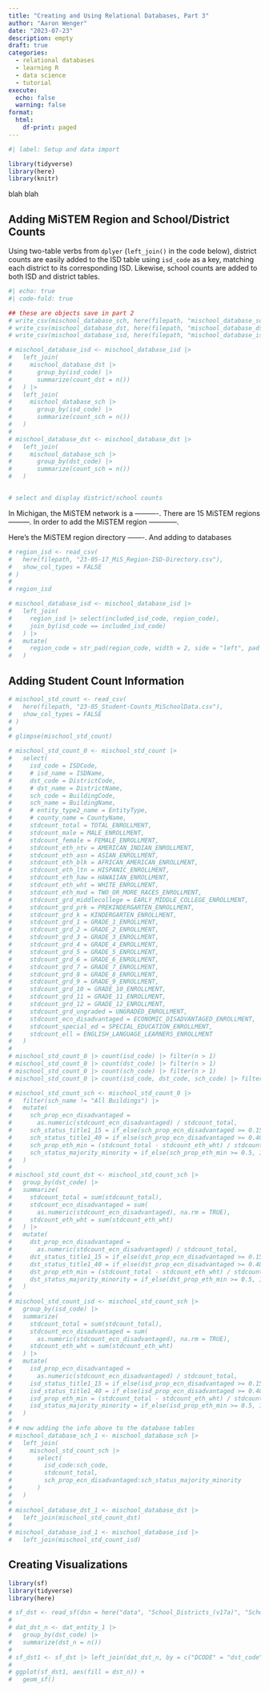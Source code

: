 ---
title: "Creating and Using Relational Databases, Part 3"
author: "Aaron Wenger"
date: "2023-07-23"
description: empty
draft: true
categories: 
  - relational databases
  - learning R
  - data science
  - tutorial
execute: 
  echo: false
  warning: false
format:
  html:
    df-print: paged
---

```{r}
#| label: Setup and data import

library(tidyverse)
library(here)
library(knitr)
```


blah blah

## Adding MiSTEM Region and School/District Counts

Using two-table verbs from `dplyer` (`left_join()` in the code below), district counts are easily added to the ISD table using `isd_code` as a key, matching each district to its corresponding ISD.
Likewise, school counts are added to both ISD and district tables.

```{r}
#| echo: true
#| code-fold: true

## these are objects save in part 2
# write_csv(mischool_database_sch, here(filepath, "mischool_database_sch.csv"))
# write_csv(mischool_database_dst, here(filepath, "mischool_database_dst.csv"))
# write_csv(mischool_database_isd, here(filepath, "mischool_database_isd.csv"))

# mischool_database_isd <- mischool_database_isd |> 
#   left_join(
#     mischool_database_dst |> 
#       group_by(isd_code) |> 
#       summarize(count_dst = n())
#   ) |> 
#   left_join(
#     mischool_database_sch |> 
#       group_by(isd_code) |> 
#       summarize(count_sch = n())
#   )
# 
# mischool_database_dst <- mischool_database_dst |> 
#   left_join(
#     mischool_database_sch |> 
#       group_by(dst_code) |> 
#       summarize(count_sch = n())
#   )


# select and display district/school counts
```

In Michigan, the MiSTEM network is a ----------.
There are 15 MiSTEM regions ---------.
In order to add the MiSTEM region ------------.

Here's the MiSTEM region directory -------.
And adding to databases

```{r}
# region_isd <- read_csv(
#   here(filepath, "23-05-17_MiS_Region-ISD-Directory.csv"), 
#   show_col_types = FALSE
# )
# 
# region_isd
```


```{r}
# mischool_database_isd <- mischool_database_isd |> 
#   left_join(
#     region_isd |> select(included_isd_code, region_code), 
#     join_by(isd_code == included_isd_code)
#   ) |> 
#   mutate(
#     region_code = str_pad(region_code, width = 2, side = "left", pad = "0")
#   )
```

## Adding Student Count Information



```{r}
# mischool_std_count <- read_csv(
#   here(filepath, "23-05_Student-Counts_MiSchoolData.csv"), 
#   show_col_types = FALSE
# )
# 
# glimpse(mischool_std_count)
```

```{r}
# mischool_std_count_0 <- mischool_std_count |> 
#   select(
#     isd_code = ISDCode,
#     # isd_name = ISDName,
#     dst_code = DistrictCode,
#     # dst_name = DistrictName,
#     sch_code = BuildingCode,
#     sch_name = BuildingName,
#     # entity_type2_name = EntityType,
#     # county_name = CountyName,
#     stdcount_total = TOTAL_ENROLLMENT,
#     stdcount_male = MALE_ENROLLMENT,
#     stdcount_female = FEMALE_ENROLLMENT,
#     stdcount_eth_ntv = AMERICAN_INDIAN_ENROLLMENT,
#     stdcount_eth_asn = ASIAN_ENROLLMENT,
#     stdcount_eth_blk = AFRICAN_AMERICAN_ENROLLMENT,
#     stdcount_eth_ltn = HISPANIC_ENROLLMENT,
#     stdcount_eth_haw = HAWAIIAN_ENROLLMENT,
#     stdcount_eth_wht = WHITE_ENROLLMENT,
#     stdcount_eth_mxd = TWO_OR_MORE_RACES_ENROLLMENT,
#     stdcount_grd_middlecollege = EARLY_MIDDLE_COLLEGE_ENROLLMENT,
#     stdcount_grd_prk = PREKINDERGARTEN_ENROLLMENT,
#     stdcount_grd_k = KINDERGARTEN_ENROLLMENT,
#     stdcount_grd_1 = GRADE_1_ENROLLMENT,
#     stdcount_grd_2 = GRADE_2_ENROLLMENT,
#     stdcount_grd_3 = GRADE_3_ENROLLMENT,
#     stdcount_grd_4 = GRADE_4_ENROLLMENT,
#     stdcount_grd_5 = GRADE_5_ENROLLMENT,
#     stdcount_grd_6 = GRADE_6_ENROLLMENT,
#     stdcount_grd_7 = GRADE_7_ENROLLMENT,
#     stdcount_grd_8 = GRADE_8_ENROLLMENT,
#     stdcount_grd_9 = GRADE_9_ENROLLMENT,
#     stdcount_grd_10 = GRADE_10_ENROLLMENT,
#     stdcount_grd_11 = GRADE_11_ENROLLMENT,
#     stdcount_grd_12 = GRADE_12_ENROLLMENT,
#     stdcount_grd_ungraded = UNGRADED_ENROLLMENT,
#     stdcount_ecn_disadvantaged = ECONOMIC_DISADVANTAGED_ENROLLMENT,
#     stdcount_special_ed = SPECIAL_EDUCATION_ENROLLMENT,
#     stdcount_ell = ENGLISH_LANGUAGE_LEARNERS_ENROLLMENT
#   ) 
# 
# mischool_std_count_0 |> count(isd_code) |> filter(n > 1)
# mischool_std_count_0 |> count(dst_code) |> filter(n > 1)
# mischool_std_count_0 |> count(sch_code) |> filter(n > 1)
# mischool_std_count_0 |> count(isd_code, dst_code, sch_code) |> filter(n > 1)
```

```{r}
# mischool_std_count_sch <- mischool_std_count_0 |> 
#   filter(sch_name != "All Buildings") |> 
#   mutate(
#     sch_prop_ecn_disadvantaged = 
#       as.numeric(stdcount_ecn_disadvantaged) / stdcount_total,
#     sch_status_title1_15 = if_else(sch_prop_ecn_disadvantaged >= 0.15, 1, 0),
#     sch_status_title1_40 = if_else(sch_prop_ecn_disadvantaged >= 0.40, 1, 0),
#     sch_prop_eth_min = (stdcount_total - stdcount_eth_wht) / stdcount_total,
#     sch_status_majority_minority = if_else(sch_prop_eth_min >= 0.5, 1, 0)
#   )
# 
# mischool_std_count_dst <- mischool_std_count_sch |> 
#   group_by(dst_code) |> 
#   summarize(
#     stdcount_total = sum(stdcount_total),
#     stdcount_ecn_disadvantaged = sum(
#       as.numeric(stdcount_ecn_disadvantaged), na.rm = TRUE),
#     stdcount_eth_wht = sum(stdcount_eth_wht)
#   ) |> 
#   mutate(
#     dst_prop_ecn_disadvantaged = 
#       as.numeric(stdcount_ecn_disadvantaged) / stdcount_total,
#     dst_status_title1_15 = if_else(dst_prop_ecn_disadvantaged >= 0.15, 1, 0),
#     dst_status_title1_40 = if_else(dst_prop_ecn_disadvantaged >= 0.40, 1, 0),
#     dst_prop_eth_min = (stdcount_total - stdcount_eth_wht) / stdcount_total,
#     dst_status_majority_minority = if_else(dst_prop_eth_min >= 0.5, 1, 0)
#   )
# 
# mischool_std_count_isd <- mischool_std_count_sch |> 
#   group_by(isd_code) |> 
#   summarize(
#     stdcount_total = sum(stdcount_total),
#     stdcount_ecn_disadvantaged = sum(
#       as.numeric(stdcount_ecn_disadvantaged), na.rm = TRUE),
#     stdcount_eth_wht = sum(stdcount_eth_wht)
#   ) |> 
#   mutate(
#     isd_prop_ecn_disadvantaged = 
#       as.numeric(stdcount_ecn_disadvantaged) / stdcount_total,
#     isd_status_title1_15 = if_else(isd_prop_ecn_disadvantaged >= 0.15, 1, 0),
#     isd_status_title1_40 = if_else(isd_prop_ecn_disadvantaged >= 0.40, 1, 0),
#     isd_prop_eth_min = (stdcount_total - stdcount_eth_wht) / stdcount_total,
#     isd_status_majority_minority = if_else(isd_prop_eth_min >= 0.5, 1, 0)
#   )
# 
# # now adding the info above to the database tables
# mischool_database_sch_1 <- mischool_database_sch |> 
#   left_join(
#     mischool_std_count_sch |> 
#       select(
#         isd_code:sch_code, 
#         stdcount_total, 
#         sch_prop_ecn_disadvantaged:sch_status_majority_minority
#       )
#   )
# 
# mischool_database_dst_1 <- mischool_database_dst |> 
#   left_join(mischool_std_count_dst)
# 
# mischool_database_isd_1 <- mischool_database_isd |> 
#   left_join(mischool_std_count_isd)
```


## Creating Visualizations

```{r}
library(sf)
library(tidyverse)
library(here)
```

```{r}
# sf_dst <- read_sf(dsn = here("data", "School_Districts_(v17a)", "School_Districts_(v17a).shp"))
# 
# dat_dst_n <- dat_entity_1 |> 
#   group_by(dst_code) |> 
#   summarize(dst_n = n())
# 
# sf_dst1 <- sf_dst |> left_join(dat_dst_n, by = c("DCODE" = "dst_code"))
# 
# ggplot(sf_dst1, aes(fill = dst_n)) +
#   geom_sf()

```
